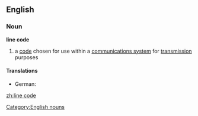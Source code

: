 {{wikipedia}}
==English==

===Noun===
'''line code'''

# a [[code]] chosen for use within a [[communications system]] for [[transmission]] purposes

====Translations====
* German: {{t-|de|Leitungscode|m}}

[[Category:English nouns]]

[[zh:line code]]